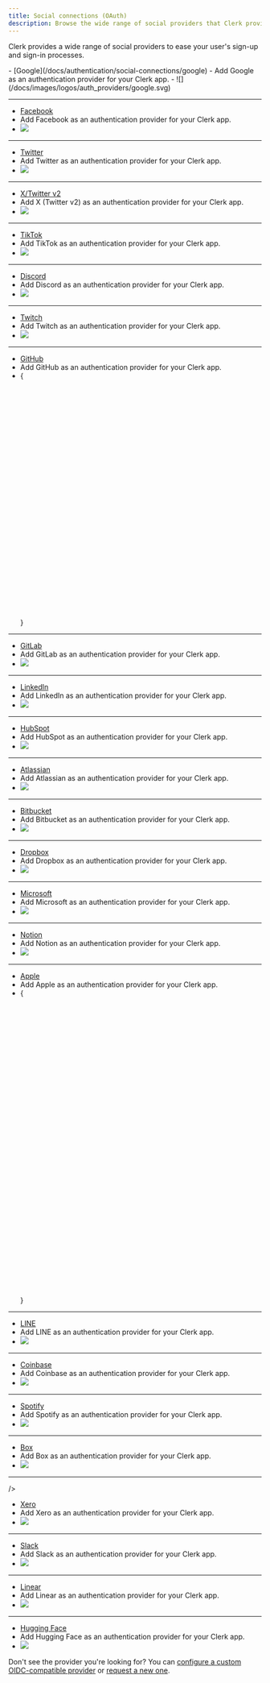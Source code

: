 ```yaml
---
title: Social connections (OAuth)
description: Browse the wide range of social providers that Clerk provides to ease your user's sign-up and sign-in processes.
---
```


Clerk provides a wide range of social providers to ease your user's sign-up and sign-in processes.

<Cards>
  - [Google](/docs/authentication/social-connections/google)
  - Add Google as an authentication provider for your Clerk app.
  - ![](/docs/images/logos/auth_providers/google.svg)

  ---

  - [Facebook](/docs/authentication/social-connections/facebook)
  - Add Facebook as an authentication provider for your Clerk app.
  - ![](/docs/images/logos/auth_providers/facebook.svg)

  ---

  - [Twitter](/docs/authentication/social-connections/twitter)
  - Add Twitter as an authentication provider for your Clerk app.
  - ![](/docs/images/logos/auth_providers/twitter.svg)

  ---

  - [X/Twitter v2](/docs/authentication/social-connections/twitter)
  - Add X (Twitter v2) as an authentication provider for your Clerk app.
  - ![](/docs/images/logos/auth_providers/x-twitter.svg)

  ---

  - [TikTok](/docs/authentication/social-connections/tiktok)
  - Add TikTok as an authentication provider for your Clerk app.
  - ![](/docs/images/logos/auth_providers/tiktok.svg)

  ---

  - [Discord](/docs/authentication/social-connections/discord)
  - Add Discord as an authentication provider for your Clerk app.
  - ![](/docs/images/logos/auth_providers/discord.svg)

  ---

  - [Twitch](/docs/authentication/social-connections/twitch)
  - Add Twitch as an authentication provider for your Clerk app.
  - ![](/docs/images/logos/auth_providers/twitch.svg)

  ---

  - [GitHub](/docs/authentication/social-connections/github)
  - Add GitHub as an authentication provider for your Clerk app.
  - {<svg viewBox="0 0 98 96"><path fillRule="evenodd" clipRule="evenodd" d="M48.854 0C21.839 0 0 22 0 49.217c0 21.756 13.993 40.172 33.405 46.69 2.427.49 3.316-1.059 3.316-2.362 0-1.141-.08-5.052-.08-9.127-13.59 2.934-16.42-5.867-16.42-5.867-2.184-5.704-5.42-7.17-5.42-7.17-4.448-3.015.324-3.015.324-3.015 4.934.326 7.523 5.052 7.523 5.052 4.367 7.496 11.404 5.378 14.235 4.074.404-3.178 1.699-5.378 3.074-6.6-10.839-1.141-22.243-5.378-22.243-24.283 0-5.378 1.94-9.778 5.014-13.2-.485-1.222-2.184-6.275.486-13.038 0 0 4.125-1.304 13.426 5.052a46.97 46.97 0 0 1 12.214-1.63c4.125 0 8.33.571 12.213 1.63 9.302-6.356 13.427-5.052 13.427-5.052 2.67 6.763.97 11.816.485 13.038 3.155 3.422 5.015 7.822 5.015 13.2 0 18.905-11.404 23.06-22.324 24.283 1.78 1.548 3.316 4.481 3.316 9.126 0 6.6-.08 11.897-.08 13.526 0 1.304.89 2.853 3.316 2.364 19.412-6.52 33.405-24.935 33.405-46.691C97.707 22 75.788 0 48.854 0z" style={{ fill: 'var(--light, #24292f) var(--dark, white)' }} /></svg>}

  ---

  - [GitLab](/docs/authentication/social-connections/gitlab)
  - Add GitLab as an authentication provider for your Clerk app.
  - ![](/docs/images/logos/auth_providers/gitlab.svg)

  ---

  - [LinkedIn ](/docs/authentication/social-connections/linkedin-oidc)
  - Add LinkedIn as an authentication provider for your Clerk app.
  - ![](/docs/images/logos/auth_providers/linkedin.svg)

  ---

  - [HubSpot](/docs/authentication/social-connections/hubspot)
  - Add HubSpot as an authentication provider for your Clerk app.
  - ![](/docs/images/logos/auth_providers/hubspot.svg)

  ---

  - [Atlassian](/docs/authentication/social-connections/atlassian)
  - Add Atlassian as an authentication provider for your Clerk app.
  - ![](/docs/images/logos/auth_providers/atlassian.svg)

  ---

  - [Bitbucket](/docs/authentication/social-connections/bitbucket)
  - Add Bitbucket as an authentication provider for your Clerk app.
  - ![](/docs/images/logos/auth_providers/bitbucket.svg)

  ---

  - [Dropbox](/docs/authentication/social-connections/dropbox)
  - Add Dropbox as an authentication provider for your Clerk app.
  - ![](/docs/images/logos/auth_providers/dropbox.svg)

  ---

  - [Microsoft](/docs/authentication/social-connections/microsoft)
  - Add Microsoft as an authentication provider for your Clerk app.
  - ![](/docs/images/logos/auth_providers/microsoft.svg)

  ---

  - [Notion](/docs/authentication/social-connections/notion)
  - Add Notion as an authentication provider for your Clerk app.
  - ![](/docs/images/logos/auth_providers/notion.svg)

  ---

  - [Apple](/docs/authentication/social-connections/apple)
  - Add Apple as an authentication provider for your Clerk app.
  - {<svg viewBox="0 0 814 1000"><path d="M788.1 340.9c-5.8 4.5-108.2 62.2-108.2 190.5 0 148.4 130.3 200.9 134.2 202.2-.6 3.2-20.7 71.9-68.7 141.9-42.8 61.6-87.5 123.1-155.5 123.1s-85.5-39.5-164-39.5c-76.5 0-103.7 40.8-165.9 40.8s-105.6-57-155.5-127C46.7 790.7 0 663 0 541.8c0-194.4 126.4-297.5 250.8-297.5 66.1 0 121.2 43.4 162.7 43.4 39.5 0 101.1-46 176.3-46 28.5 0 130.9 2.6 198.3 99.2zm-234-181.5c31.1-36.9 53.1-88.1 53.1-139.3 0-7.1-.6-14.3-1.9-20.1-50.6 1.9-110.8 33.7-147.1 75.8-28.5 32.4-55.1 83.6-55.1 135.5 0 7.8 1.3 15.6 1.9 18.1 3.2.6 8.4 1.3 13.6 1.3 45.4 0 102.5-30.4 135.5-71.3z" style={{ fill: 'var(--light, black) var(--dark, white)' }} /></svg>}

  ---

  - [LINE](/docs/authentication/social-connections/line)
  - Add LINE as an authentication provider for your Clerk app.
  - ![](/docs/images/logos/auth_providers/line.svg)

  ---

  - [Coinbase](/docs/authentication/social-connections/coinbase)
  - Add Coinbase as an authentication provider for your Clerk app.
  - ![](/docs/images/logos/auth_providers/coinbase.svg)

  ---

  - [Spotify](/docs/authentication/social-connections/spotify)
  - Add Spotify as an authentication provider for your Clerk app.
  - ![](/docs/images/logos/auth_providers/spotify.svg)

  ---

  - [Box](/docs/authentication/social-connections/box)
  - Add Box as an authentication provider for your Clerk app.
  - ![](/docs/images/logos/auth_providers/box.svg)

  ---

  />

  - [Xero](/docs/authentication/social-connections/xero)
  - Add Xero as an authentication provider for your Clerk app.
  - ![](/docs/images/logos/auth_providers/xero.svg)

  ---

  - [Slack](/docs/authentication/social-connections/slack)
  - Add Slack as an authentication provider for your Clerk app.
  - ![](/docs/images/logos/auth_providers/slack.svg)

  ---

  - [Linear](/docs/authentication/social-connections/linear)
  - Add Linear as an authentication provider for your Clerk app.
  - ![](/docs/images/logos/auth_providers/linear.svg)

  ---

  - [Hugging Face](/docs/authentication/social-connections/huggingface)
  - Add Hugging Face as an authentication provider for your Clerk app.
  - ![](/docs/images/logos/auth_providers/huggingface.svg)
</Cards>

Don't see the provider you're looking for? You can [configure a custom OIDC-compatible provider](/docs/authentication/social-connections/custom-provider) or [request a new one](https://feedback.clerk.com/roadmap/f9045ac8-0c8e-4f30-b84f-8d551b0767b9?_gl=1*1ywoqdy*_gcl_au*OTUwODgxMjg2LjE3MTI1OTEwNzMuMTczNjk0NTcxMC4xNzE1MTk4MTEyLjE3MTUxOTgxMTI.).
